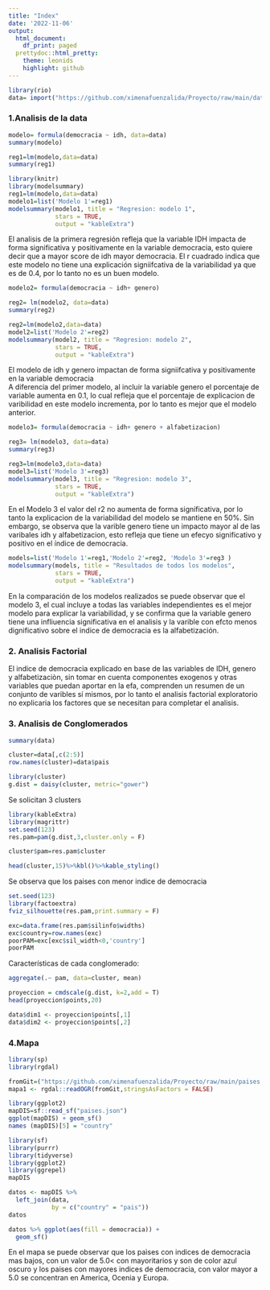 ```yaml
---
title: "Index"
date: '2022-11-06'
output:
  html_document:
    df_print: paged
  prettydoc::html_pretty:
    theme: leonids
    highlight: github
---
```


```r
library(rio)
data= import("https://github.com/ximenafuenzalida/Proyecto/raw/main/datafinal.csv")
```

### 1.Analisis de la data 


```r
modelo= formula(democracia ~ idh, data=data) 
summary(modelo)
```

```r
reg1=lm(modelo,data=data)
summary(reg1)
```

```r
library(knitr)
library(modelsummary)
reg1=lm(modelo,data=data)
modelo1=list('Modelo 1'=reg1)
modelsummary(modelo1, title = "Regresion: modelo 1",
             stars = TRUE,
             output = "kableExtra")
```

El analisis de la primera regresión refleja que la variable IDH impacta de forma significativa y positivamente en la variable democracia, esto quiere decir que a mayor score de idh mayor democracia.
El r cuadrado indica que este modelo no tiene una explicación signiifcativa de la variabilidad ya que es de 0.4, por lo tanto no es un buen modelo.   



```r
modelo2= formula(democracia ~ idh+ genero) 
```

```r
reg2= lm(modelo2, data=data)
summary(reg2)
```



```r
reg2=lm(modelo2,data=data)
model2=list('Modelo 2'=reg2)
modelsummary(model2, title = "Regresion: modelo 2",
             stars = TRUE,
             output = "kableExtra")
```

El modelo de idh y genero impactan de forma signiifcativa y positivamente en la variable democracia  
A diferencia del primer modelo, al incluir la variable genero el porcentaje de variable aumenta en 0.1, lo cual refleja que el porcentaje de explicacion de varibilidad en este modelo incrementa, por lo tanto es mejor que el modelo anterior. 

```r
modelo3= formula(democracia ~ idh+ genero + alfabetizacion) 
```

```r
reg3= lm(modelo3, data=data)
summary(reg3)
```

```r
reg3=lm(modelo3,data=data)
model3=list('Modelo 3'=reg3)
modelsummary(model3, title = "Regresion: modelo 3",
             stars = TRUE,
             output = "kableExtra")
```


En el Modelo 3 el valor del r2 no aumenta de forma significativa, por lo tanto la explicacion de la variabilidad del modelo se mantiene en 50%. Sin embargo, se observa que la varible genero tiene un impacto mayor al de las varibales idh y alfabetizacion, esto refleja que tiene un efecyo significativo y positivo en el índice de democracia.


```r
models=list('Modelo 1'=reg1,'Modelo 2'=reg2, 'Modelo 3'=reg3 )
modelsummary(models, title = "Resultados de todos los modelos",
             stars = TRUE,
             output = "kableExtra")
```

En la comparación de los modelos realizados se puede observar que el modelo 3, el cual incluye a todas las variables independientes es el mejor modelo para explicar la variabilidad, y se confirma que la variable genero tiene una infliuencia significativa en el analisis y la varible con efcto menos dignificativo sobre el indice de democracia es la alfabetización.

### 2. Analisis Factorial 



El indice de democracia explicado en base de las variables de IDH, genero y alfabetizaciòn, sin tomar en cuenta componentes exogenos y otras variables que puedan aportar en la efa, comprenden un resumen de un conjunto de varibles sí mismos, por lo tanto el analisis factorial exploratorio no explicaria los factores que se necesitan para completar el analisis. 




### 3. Analisis de Conglomerados 

```r
summary(data)
```


```r
cluster=data[,c(2:5)]
row.names(cluster)=data$pais
```

```r
library(cluster)
g.dist = daisy(cluster, metric="gower")
```

Se solicitan 3 clusters 
```r
library(kableExtra)
library(magrittr)
set.seed(123)
res.pam=pam(g.dist,3,cluster.only = F)

cluster$pam=res.pam$cluster

head(cluster,15)%>%kbl()%>%kable_styling()
```


Se observa que los paises con menor indice de democracia 
```r
set.seed(123)
library(factoextra)
fviz_silhouette(res.pam,print.summary = F)
```



```r
exc=data.frame(res.pam$silinfo$widths)
exc$country=row.names(exc)
poorPAM=exc[exc$sil_width<0,'country']
poorPAM
```


Características de cada conglomerado:



```r
aggregate(.~ pam, data=cluster, mean)
```


```r
proyeccion = cmdscale(g.dist, k=2,add = T) 
head(proyeccion$points,20)
```

```r
data$dim1 <- proyeccion$points[,1]
data$dim2 <- proyeccion$points[,2]
```



### 4.Mapa 


```r
library(sp)
library(rgdal)
```

```r
fromGit=("https://github.com/ximenafuenzalida/Proyecto/raw/main/paises.json")
mapa1 <- rgdal::readOGR(fromGit,stringsAsFactors = FALSE)

```




```r
library(ggplot2)
mapDIS=sf::read_sf("paises.json")
ggplot(mapDIS) + geom_sf()
names (mapDIS)[5] = "country"
```




```r
library(sf)
library(purrr)
library(tidyverse)
library(ggplot2)
library(ggrepel)
mapDIS

datos <- mapDIS %>%
  left_join(data,
            by = c("country" = "pais"))
datos
```

```r
datos %>% ggplot(aes(fill = democracia)) +
  geom_sf()
```


En el mapa se puede observar que los paìses con indices de democracia mas bajos, con un valor de 5.0< con mayoritarios y son de color azul oscuro y los paises con mayores indices de democracia, con valor mayor a 5.0 se concentran en America, Ocenia y Europa. 



